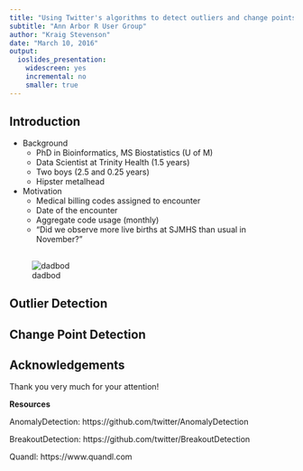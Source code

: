 ---
title: "Using Twitter's algorithms to detect outliers and change points in time-series data"
subtitle: "Ann Arbor R User Group"
author: "Kraig Stevenson"
date: "March 10, 2016"
output:
  ioslides_presentation:
    widescreen: yes
    incremental: no
    smaller: true
---

## Introduction
  
  - Background
    * PhD in Bioinformatics, MS Biostatistics (U of M)
    * Data Scientist at Trinity Health (1.5 years)
    * Two boys (2.5 and 0.25 years)
    * Hipster metalhead
  
  - Motivation
    * Medical billing codes assigned to encounter
    * Date of the encounter
    * Aggregate code usage (monthly)
    * "Did we observe more live births at SJMHS than usual in November?"

##
![dadbod](figs/proudbaba.png)

## Outlier Detection



## Change Point Detection



## Acknowledgements

Thank you very much for your attention!

__Resources__  

AnomalyDetection: https://github.com/twitter/AnomalyDetection  

BreakoutDetection: https://github.com/twitter/BreakoutDetection  

Quandl: https://www.quandl.com  

